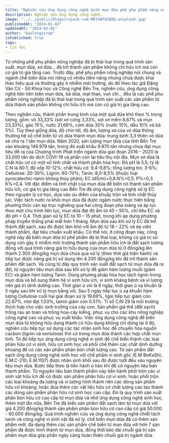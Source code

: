 ```yaml
---
title: "Nghiên cứu ứng dụng công nghệ biến mụn dừa phế phụ phẩm nông nghiệp thành sản phẩm giá trị"
description: Nghiên cứu ứng dụng công nghệ.
image: "../../public/blogs/rajesh-ram-MKtVWfdCB8Q-unsplash.jpg"
publishedAt: "2024-01-02"
updatedAt: "2024-01-02"
author: "baolongscrap"
isPublished: true
tags: 
- tin tức
---
```




Từ những phế phụ phẩm nông nghiệp đã bị thải loại trong quá trình sản xuất, mụn dừa, xơ dừa... đã trở thành sản phẩm không chỉ hữu ích mà còn có giá trị gia tăng cao. Trước đây, phế phụ phẩm nông nghiệp nói chung và ngành chế biến dừa nói riêng có nhiều tiềm năng nhưng chưa được khai thác hiệu quả và thường gây ô nhiễm môi trường, do đó theo tác giả Đặng Văn Cử - Sở Khoa học và Công nghệ Bến Tre, nghiên cứu, ứng dụng công nghệ tiên tiến biến mụn dừa, bã dừa, mạt than, vụn chỉ... đều là các phế phụ phẩm nông nghiệp đã bị thải loại trong quá trình sản xuất các sản phẩm từ dừa thành sản phẩm không chỉ hữu ích mà còn có giá trị gia tăng cao.


Theo nghiên cứu, thành phần trung bình của một quả dừa khô theo % trọng lượng, gồm: vỏ 33,33% (sợi xơ cứng 3,33%, sợi xơ mềm 6,67% và mụn 23,33%), gáo 15%, nước 21,66%, cơm dừa 30% (nước 15%, dầu 10% và bã 5%). Tùy theo giống dừa, độ chín tới, độ ẩm, lượng xơ của vỏ dừa thông thường hệ số chế biến từ vỏ dừa thành mụn dừa: trung bình 3,3 thiên vỏ dừa sẽ cho ra 1 tấn mụn dừa. Năm 2020, sản lượng mụn dừa của tỉnh Bến Tre vào khoảng 146.979 tấn, trong đó xuất khẩu 9.870 tấn nhưng chưa đạt mục tiêu đề ra của Chương trình Phát triển ngành dừa giai đoạn 2016 – 2020 là 33.000 tấn do dịch COVI-19 và phần còn lại tiêu thụ nội địa.
Mụn xơ dừa là chất hữu cơ có một số tính chất và thành phần hóa học: Độ pH là 5,5; tỷ lệ C:N là 80:1; độ xốp 10-12%; chất hữu cơ: 9,4-9,8%; tổng lượng tro: 3-6%; Cellulose: 20-30%; Lignin: 60-70%; Tanin: 8,0-8,5% (thuộc loại pyrocatechic-tanin không thủy phân); EC (dS/m)=0,8.N%=0,5. P%=0,3. K%=0,4. Với đặc điểm và tính chất của mụn dừa để biến nó thành sản phẩm hữu ích, có giá trị gia tăng cao Bến Tre đã ứng dụng công nghệ xử lý EC theo nguyên lý cơ học, dựa vào ưu điểm của khuấy trộn và tính chất thủy lực. Việc tách nước ra khỏi mụn dừa đã được ngâm nước thực hiện bằng phương thức cán ép trục nghiêng qua hai công đoạn pha loãng và áp lực theo một chu trình liên tục, mụn dừa đạt độ ẩm từ 45 – 50%, chỉ tiêu EC và độ pH < 0,4. Thời gian xử lý EC từ 10 – 15 phút, trong khi áp dụng phương pháp truyền thống phải mất hơn 1 tháng. Mụn dừa sau khi xử lý EC đã trở thành đất sạch, sau đó được làm khô với ẩm độ từ 18 – 22% và ép viên thành phẩm, đạt tiêu chuẩn xuất khẩu. Có thể nói, ở công đoạn này, công nghệ này đã biến mụn dừa từ phế phẩm đã bị thải loại, không có giá trị sử dụng còn gây ô nhiễm môi trường thành sản phẩm hữu ích là đất sạch tương đồng với quá trình nâng giá trị hữu dụng của mụn dừa từ 0 đồng/kg lên thành 2.300 đồng/kg mụn dừa chưa qua xử lý (theo thời giá hiện hành) và tiếp tục được nâng giá trị sử dụng lên 4.200 đồng/kg khi đã trở thành sản phẩm đất sạch. Và cũng từ đây quy trình sản xuất đất sạch từ mụn dừa đã ra đời, từ nguyên liệu mụn dừa sau khi xử lý để giảm hàm lượng muối (giảm EC) và giảm hàm lượng Tanin. Dùng phương pháp hóa học tách lignin trong mụn dừa và bổ sung thêm hệ vi sinh hữu ích, vi sinh kháng bệnh và vi lượng nên giá trị dinh dưỡng cao. Thời gian ủ vôi là 6 ngày; thời gian ủ xạ khuẩn là 5 ngày sau khi xử lý mụn bằng vôi. Sau 5 ngày tiếp tục ủ xạ khuẩn hàm lượng Cellulose cuối hai giai đoạn xử lý 19.69%, ligin tiếp tục giảm còn 22.87%, nitơ đạt 1.03%, tamin giảm còn 0.51%. Tỉ số C/N 29 là môi trường thích hợp cho việc sinh trưởng của cây con. Sản phẩm giá thể (đất sạch) trồng rau an toàn và trồng hoa-cây kiểng, phục vụ cho các khu nông nghiệp công nghệ cao và phục vụ xuất khẩu.
Việc ứng dụng công nghệ để biến mụn dừa từ không hữu dụng thành có hữu dụng không chỉ dừng lại ở đó, nghiên cứu tiếp tục sử dụng các tác nhân sinh học để chuyển hóa nguồn cacbon (lignin và xenlulose) thô có trong mụn dừa thành các hợp chất mùn tinh. Từ đó tiếp tục ứng dụng công nghệ vi sinh để chế biến thành các loại phân hữu cơ vi sinh, hữu cơ sinh học và phối chế thêm các chất dinh dưỡng khoáng để có các sản phẩm phân bón chất lượng cao. Từ sản phẩm đất sạch ứng dụng công nghệ sinh học với chế phẩm vi sinh gốc (E.M BoKaShi; E.M.C-210; E.M.1107) được nhân sinh khối sau đó được tưới đều vào nguyên liệu mụn dừa. Bước tiếp theo là tiến hành ủ háo khí để có nguyên liệu bán thành phẩm. Từ nguyên liệu bán thành phẩm này tiến hành phối trộn các vi sinh vật hữu ích để có được sản phẩm phân hữu cơ vi sinh; hoặc phối trộn các loại khoáng đa lượng và vi lượng hình thành nên các dòng sản phẩm hữu cơ khoáng; hoặc đưa thêm các vật liệu hữu cơ chất lượng cao tạo thành các dòng sản phẩm phân hữu cơ sinh học cao cấp. Đó là quy trình sản xuất phân bón hữu cơ cao cấp từ mụn dừa và nhờ ứng dụng công nghệ sinh học, thêm một lần nữa, Bến Tre đã biến sản phẩm đất sạch làm từ mụn dừa với giá 4.200 đồng/kg thành sản phẩm phân bón hữu cơ cao cấp có giá 50.000 - 60.000 đồng/kg. Quá trình nghiên cứu và ứng dụng công nghệ chiết tách tanin và công nghệ vi sinh vật đã xử lý, chế biến mụn dừa đã có thêm sản phẩm mới, đa dạng thêm các sản phẩm chế biến từ mụn dừa với hơn 7 sản phẩm đã được hình thành từ mụn dừa, đồng thời kéo dài chuỗi giá trị sản phẩm mụn dừa góp phần ngày càng hoàn thiện chuỗi giá trị ngành dừa.
